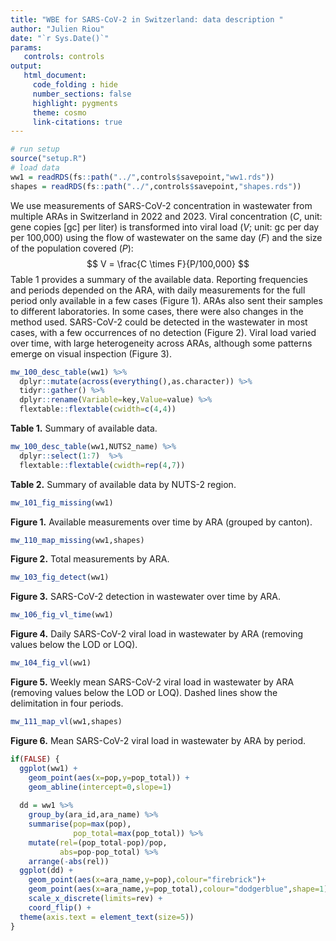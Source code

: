 ```yaml
---
title: "WBE for SARS-CoV-2 in Switzerland: data description "
author: "Julien Riou"
date: "`r Sys.Date()`"
params:
   controls: controls
output:
   html_document:
     code_folding : hide
     number_sections: false
     highlight: pygments
     theme: cosmo
     link-citations: true
---
```


```r
# run setup
source("setup.R")
# load data
ww1 = readRDS(fs::path("../",controls$savepoint,"ww1.rds"))
shapes = readRDS(fs::path("../",controls$savepoint,"shapes.rds"))
```

We use measurements of SARS-CoV-2 concentration in wastewater from multiple ARAs in Switzerland in 2022 and 2023. Viral concentration (*C*, unit: gene copies [gc] per liter) is transformed into viral load (*V*; unit: gc per day per 100,000) using the flow of wastewater on the same day (*F*) and the size of the population covered (*P*):
$$
 V = \frac{C \times F}{P/100,000}
$$
Table 1 provides a summary of the available data. 
Reporting frequencies and periods depended on the ARA, with daily measurements for the full period only available in a few cases (Figure 1). ARAs also sent their samples to different laboratories. In some cases, there were also changes in the method used.
SARS-CoV-2 could be detected in the wastewater in most cases, with a few occurrences of no detection (Figure 2).
Viral load varied over time, with large heterogeneity across ARAs, although some patterns emerge on visual inspection (Figure 3). 


```r
mw_100_desc_table(ww1) %>% 
  dplyr::mutate(across(everything(),as.character)) %>% 
  tidyr::gather() %>% 
  dplyr::rename(Variable=key,Value=value) %>% 
  flextable::flextable(cwidth=c(4,4)) 
```

**Table 1.** Summary of available data.

```r
mw_100_desc_table(ww1,NUTS2_name) %>% 
  dplyr::select(1:7)  %>% 
  flextable::flextable(cwidth=rep(4,7)) 
```

**Table 2.** Summary of available data by NUTS-2 region.

```r
mw_101_fig_missing(ww1)
```

**Figure 1.** Available measurements over time by ARA (grouped by canton).

```r
mw_110_map_missing(ww1,shapes)
```

**Figure 2.** Total measurements by ARA.

```r
mw_103_fig_detect(ww1)
```

**Figure 3.** SARS-CoV-2 detection in wastewater over time by ARA.

```r
mw_106_fig_vl_time(ww1)
```

**Figure 4.** Daily SARS-CoV-2 viral load in wastewater by ARA (removing values below the LOD or LOQ).

```r
mw_104_fig_vl(ww1)
```

**Figure 5.** Weekly mean SARS-CoV-2 viral load in wastewater by ARA (removing values below the LOD or LOQ). Dashed lines show the delimitation in four periods.

```r
mw_111_map_vl(ww1,shapes)
```

**Figure 6.** Mean SARS-CoV-2 viral load in wastewater by ARA by period.

```r
if(FALSE) {
  ggplot(ww1) +
    geom_point(aes(x=pop,y=pop_total)) +
    geom_abline(intercept=0,slope=1)
  
  dd = ww1 %>% 
    group_by(ara_id,ara_name) %>% 
    summarise(pop=max(pop),
              pop_total=max(pop_total)) %>% 
    mutate(rel=(pop_total-pop)/pop,
           abs=pop-pop_total) %>% 
    arrange(-abs(rel))
  ggplot(dd) +
    geom_point(aes(x=ara_name,y=pop),colour="firebrick")+
    geom_point(aes(x=ara_name,y=pop_total),colour="dodgerblue",shape=1) +
    scale_x_discrete(limits=rev) +
    coord_flip() +
  theme(axis.text = element_text(size=5))
}
```

